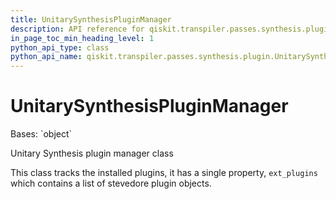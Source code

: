 ```yaml
---
title: UnitarySynthesisPluginManager
description: API reference for qiskit.transpiler.passes.synthesis.plugin.UnitarySynthesisPluginManager
in_page_toc_min_heading_level: 1
python_api_type: class
python_api_name: qiskit.transpiler.passes.synthesis.plugin.UnitarySynthesisPluginManager
---
```


# UnitarySynthesisPluginManager

<Class id="qiskit.transpiler.passes.synthesis.plugin.UnitarySynthesisPluginManager" isDedicatedPage={true} github="https://github.com/qiskit/qiskit/tree/stable/0.22/qiskit/transpiler/passes/synthesis/plugin.py" signature="UnitarySynthesisPluginManager" modifiers="class">
  Bases: `object`

  Unitary Synthesis plugin manager class

  This class tracks the installed plugins, it has a single property, `ext_plugins` which contains a list of stevedore plugin objects.
</Class>

